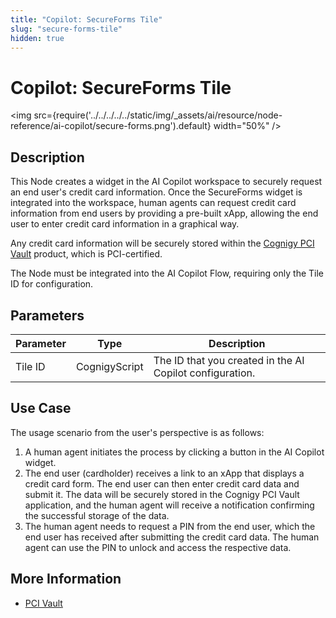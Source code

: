 ```yaml
---
title: "Copilot: SecureForms Tile"
slug: "secure-forms-tile"
hidden: true
---
```


# Copilot: SecureForms Tile

<img src={require('../../../../../static/img/_assets/ai/resource/node-reference/ai-copilot/secure-forms.png').default} width="50%" />

## Description

This Node creates a widget in the AI Copilot workspace to securely request an end user's credit card information.
Once the SecureForms widget is integrated into the workspace,
human agents can request credit card information from end users by providing a pre-built xApp,
allowing the end user to enter credit card information in a graphical way.

Any credit card information will be securely stored within the [Cognigy PCI Vault](../../../../pci-vault/overview.mdx) product, which is PCI-certified.

The Node must be integrated into the AI Copilot Flow, requiring only the Tile ID for configuration.

## Parameters

| Parameter | Type          | Description                                              |
|-----------|---------------|----------------------------------------------------------|
| Tile ID   | CognigyScript | The ID that you created in the AI Copilot configuration. |

## Use Case

The usage scenario from the user's perspective is as follows:

1. A human agent initiates the process by clicking a button in the AI Copilot widget.
2. The end user (cardholder) receives a link to an xApp that displays a credit card form. The end user can then enter credit card data and submit it. The data will be securely stored in the Cognigy PCI Vault application, and the human agent will receive a notification confirming the successful storage of the data.
3. The human agent needs to request a PIN from the end user, which the end user has received after submitting the credit card data. The human agent can use the PIN to unlock and access the respective data.

## More Information

- [PCI Vault](../../../../pci-vault/overview.mdx)